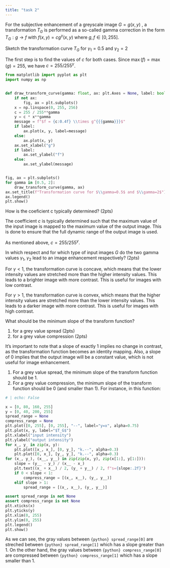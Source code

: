 ```yaml
---
title: "task 2"
---
```


For the subjective enhancement of a greyscale image $G = g(x, y)$ , a transformation $T_G$ is performed as a so-called gamma correction in the form $T_G : g \rightarrow f$  with $f(x, y) = c g^\gamma (x, y)$ where $g, f \in [0, 255]$. 

::: {.question}
Sketch the transformation curve $T_G$ for $\gamma_1 = 0.5$ and $\gamma_2 = 2$
:::

::: {.answer}
The first step is to find the values of $c$ for both cases. Since $\max(f) = \max(g) = 255$, we have $c = 255 / 255^\gamma$.

```python
from matplotlib import pyplot as plt
import numpy as np


def draw_transform_curve(gamma: float, ax: plt.Axes = None, label: bool = True):
    if not ax:
        fig, ax = plt.subplots()
    x = np.linspace(0, 255, 256)
    c = 255 / 255**gamma
    y = c * x**gamma
    message = f"$f = {c:0.4f} \\times g^{{{gamma}}}$"
    if label:
        ax.plot(x, y, label=message)
    else:
        ax.plot(x, y)
    ax.set_xlabel("g")
    if label:
        ax.set_ylabel("f")
    else:
        ax.set_ylabel(message)


fig, ax = plt.subplots()
for gamma in [0.5, 2]:
    draw_transform_curve(gamma, ax)
ax.set_title(f"Transformation curve for $\\gamma=0.5$ and $\\gamma=2$")
ax.legend()
plt.show()
```

:::


::: {.question}
How is the coeficient c typically determined? (2pts)
:::

::: {.answer}
The coefficient $c$ is typically determined such that the maximum value of the input image is mapped to the maximum value of the output image. This is done to ensure that the full dynamic range of the output image is used.

As mentioned above, $c = 255 / 255^\gamma$.
:::

::: {.question}
In which respect and for which type of input images $G$ do the two gamma values $\gamma_1,\;\gamma_2$ lead to an image enhancement respectively? (2pts)
:::

::: {.answer}
For $\gamma < 1$, the transformation curve is concave, which means that the lower intensity values are stretched more than the higher intensity values. This leads to a brighter image with more contrast. This is useful for images with low contrast.

For $\gamma > 1$, the transformation curve is convex, which means that the higher intensity values are stretched more than the lower intensity values. This leads to a darker image with more contrast. This is useful for images with high contrast.
:::

::: {.question}
What should be the minimum slope of the transform function? 

1. for a grey value spread (2pts) 
2. for a grey value compression (2pts)
:::

::: {.answer}

It's important to note that a slope of exactly 1 implies no change in contrast, as the transformation function becomes an identity mapping. Also, a slope of 0 implies that the output image will be a constant value, which is not useful for image enhancement.

1. For a grey value spread, the minimum slope of the transform function should be 1.
2. For a grey value compression, the minimum slope of the transform function should be 0 (and smaller than 1).
For instance, in this function:
```python
# | echo: False

x = [0, 80, 160, 255]
y = [0, 40, 200, 255]
spread_range = None
compress_range = None
plt.plot([0, 255], [0, 255], "--", label="y=x", alpha=0.75)
plt.plot(x, y, label="$T_G$")
plt.xlabel("input intensity")
plt.ylabel("output intensity")
for x_, y_ in zip(x, y):
    plt.plot([x_, x_], [0, y_], "k.--", alpha=0.3)
    plt.plot([0, x_], [y_, y_], "k.--", alpha=0.3)
for (x_, y_), (x__, y__) in zip(zip(x, y), zip(x[1:], y[1:])):
    slope = (y__ - y_) / (x__ - x_)
    plt.text((x_ + x__) / 2, (y_ + y__) / 2, f"s={slope:.2f}")
    if 0 < slope < 1:
        compress_range = [(x_, x__), (y_, y__)]
    elif slope > 1:
        spread_range = [(x_, x__), (y_, y__)]

assert spread_range is not None
assert compress_range is not None
plt.xticks(x)
plt.yticks(y)
plt.xlim(0, 255)
plt.ylim(0, 255)
plt.legend()
plt.show()
```

As we can see, the gray values between `{python} spread_range[0]` are streched between `{python} spread_range[1]` which has a slope greater than 1. On the other hand, the gray values between `{python} compress_range[0]` are compressed between `{python} compress_range[1]` which has a slope smaller than 1.
:::